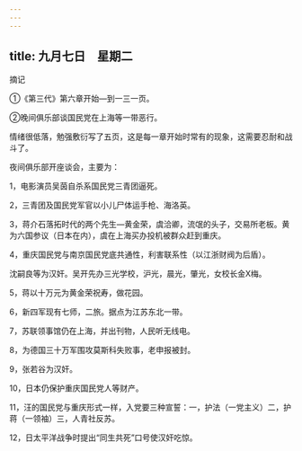 ```yaml
---
---
---
```

title: 九月七日　星期二
---




摘记

①《第三代》第六章开始―到一三一页。

②晚间俱乐部谈国民党在上海等一带恶行。

情绪很低落，勉强敷衍写了五页，这是每一章开始时常有的现象，这需要忍耐和战斗了。

夜间俱乐部开座谈会，主要为：

1，电影演员吴茵自杀系国民党三青团逼死。

2，三青团及国民党军官以小儿尸体运手枪、海洛英。

3，蒋介石落拓时代的两个先生―黄金荣，虞洽卿，流氓的头子，交易所老板。黄为六国参议（日本在内），虞在上海买办投机被群众赶到重庆。

4，重庆国民党与南京国民党底共通性，利害联系性（以江浙财阀为后盾）。

沈嗣良等为汉奸。吴开先办三光学校，沪光，晨光，肇光，女校长金X梅。

5，蒋以十万元为黄金荣祝寿，做花园。

6，新四军现有七师，二旅。据点为江苏东北一带。

7，苏联领事馆仍在上海，并出刊物，人民听无线电。

8，为德国三十万军围攻莫斯科失败事，老申报被封。

9，张若谷为汉奸。

10，日本仍保护重庆国民党人等财产。

11，汪的国民党与重庆形式一样，入党要三种宣誓：一，护法（一党主义）二，护蒋（一领袖）三，人青社反苏。

12，日太平洋战争时提出“同生共死”口号使汉奸吃惊。